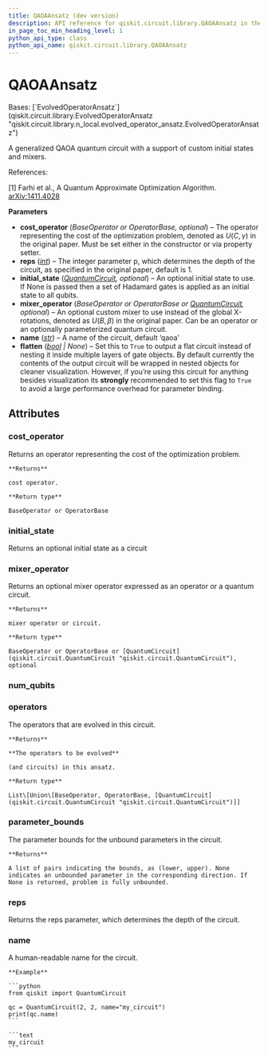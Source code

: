 ```yaml
---
title: QAOAAnsatz (dev version)
description: API reference for qiskit.circuit.library.QAOAAnsatz in the dev version of qiskit
in_page_toc_min_heading_level: 1
python_api_type: class
python_api_name: qiskit.circuit.library.QAOAAnsatz
---
```


# QAOAAnsatz

<Class id="qiskit.circuit.library.QAOAAnsatz" isDedicatedPage={true} github="https://github.com/Qiskit/qiskit/tree/main/qiskit/circuit/library/n_local/qaoa_ansatz.py#L108-L367" signature="qiskit.circuit.library.QAOAAnsatz(cost_operator=None, reps=1, initial_state=None, mixer_operator=None, name='QAOA', flatten=None)" modifiers="class">
  Bases: [`EvolvedOperatorAnsatz`](qiskit.circuit.library.EvolvedOperatorAnsatz "qiskit.circuit.library.n_local.evolved_operator_ansatz.EvolvedOperatorAnsatz")

  A generalized QAOA quantum circuit with a support of custom initial states and mixers.

  References:

  \[1] Farhi et al., A Quantum Approximate Optimization Algorithm. [arXiv:1411.4028](https://arxiv.org/pdf/1411.4028)

  **Parameters**

  *   **cost\_operator** (*BaseOperator or OperatorBase, optional*) – The operator representing the cost of the optimization problem, denoted as $U(C, \gamma)$ in the original paper. Must be set either in the constructor or via property setter.
  *   **reps** ([*int*](https://docs.python.org/3/library/functions.html#int "(in Python v3.14)")) – The integer parameter p, which determines the depth of the circuit, as specified in the original paper, default is 1.
  *   **initial\_state** ([*QuantumCircuit*](qiskit.circuit.QuantumCircuit "qiskit.circuit.QuantumCircuit")*, optional*) – An optional initial state to use. If None is passed then a set of Hadamard gates is applied as an initial state to all qubits.
  *   **mixer\_operator** (*BaseOperator or OperatorBase or* [*QuantumCircuit*](qiskit.circuit.QuantumCircuit "qiskit.circuit.QuantumCircuit")*, optional*) – An optional custom mixer to use instead of the global X-rotations, denoted as $U(B, \beta)$ in the original paper. Can be an operator or an optionally parameterized quantum circuit.
  *   **name** ([*str*](https://docs.python.org/3/library/stdtypes.html#str "(in Python v3.14)")) – A name of the circuit, default ‘qaoa’
  *   **flatten** ([*bool*](https://docs.python.org/3/library/functions.html#bool "(in Python v3.14)") *| None*) – Set this to `True` to output a flat circuit instead of nesting it inside multiple layers of gate objects. By default currently the contents of the output circuit will be wrapped in nested objects for cleaner visualization. However, if you’re using this circuit for anything besides visualization its **strongly** recommended to set this flag to `True` to avoid a large performance overhead for parameter binding.

  ## Attributes

  ### cost\_operator

  <Attribute id="qiskit.circuit.library.QAOAAnsatz.cost_operator">
    Returns an operator representing the cost of the optimization problem.

    **Returns**

    cost operator.

    **Return type**

    BaseOperator or OperatorBase
  </Attribute>

  ### initial\_state

  <Attribute id="qiskit.circuit.library.QAOAAnsatz.initial_state">
    Returns an optional initial state as a circuit
  </Attribute>

  ### mixer\_operator

  <Attribute id="qiskit.circuit.library.QAOAAnsatz.mixer_operator">
    Returns an optional mixer operator expressed as an operator or a quantum circuit.

    **Returns**

    mixer operator or circuit.

    **Return type**

    BaseOperator or OperatorBase or [QuantumCircuit](qiskit.circuit.QuantumCircuit "qiskit.circuit.QuantumCircuit"), optional
  </Attribute>

  ### num\_qubits

  <Attribute id="qiskit.circuit.library.QAOAAnsatz.num_qubits" />

  ### operators

  <Attribute id="qiskit.circuit.library.QAOAAnsatz.operators">
    The operators that are evolved in this circuit.

    **Returns**

    **The operators to be evolved**

    (and circuits) in this ansatz.

    **Return type**

    List\[Union\[BaseOperator, OperatorBase, [QuantumCircuit](qiskit.circuit.QuantumCircuit "qiskit.circuit.QuantumCircuit")]]
  </Attribute>

  ### parameter\_bounds

  <Attribute id="qiskit.circuit.library.QAOAAnsatz.parameter_bounds">
    The parameter bounds for the unbound parameters in the circuit.

    **Returns**

    A list of pairs indicating the bounds, as (lower, upper). None indicates an unbounded parameter in the corresponding direction. If None is returned, problem is fully unbounded.
  </Attribute>

  ### reps

  <Attribute id="qiskit.circuit.library.QAOAAnsatz.reps">
    Returns the reps parameter, which determines the depth of the circuit.
  </Attribute>

  ### name

  <Attribute id="qiskit.circuit.library.QAOAAnsatz.name" attributeTypeHint="str">
    A human-readable name for the circuit.

    **Example**

    ```python
    from qiskit import QuantumCircuit

    qc = QuantumCircuit(2, 2, name="my_circuit")
    print(qc.name)
    ```

    ```text
    my_circuit
    ```
  </Attribute>
</Class>


